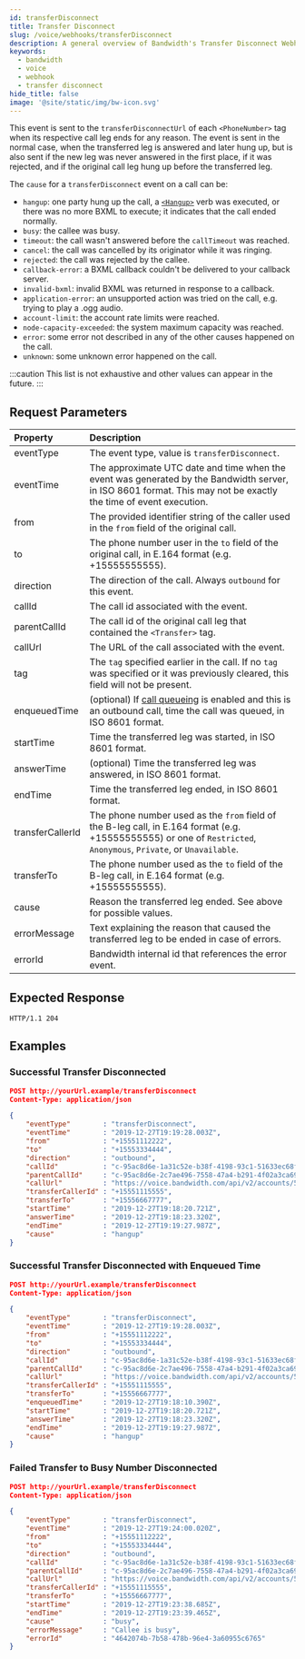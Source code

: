```yaml
---
id: transferDisconnect
title: Transfer Disconnect
slug: /voice/webhooks/transferDisconnect
description: A general overview of Bandwidth's Transfer Disconnect Webhook
keywords:
  - bandwidth
  - voice
  - webhook
  - transfer disconnect
hide_title: false
image: '@site/static/img/bw-icon.svg'
---
```



This event is sent to the `transferDisconnectUrl` of each `<PhoneNumber>` tag when its respective call leg ends for any reason.
The event is sent in the normal case, when the transferred leg is answered and later hung up, but is also sent if the new leg
was never answered in the first place, if it was rejected, and if the original call leg hung up before the transferred leg.

The `cause` for a `transferDisconnect` event on a call can be:
  - `hangup`: one party hung up the call, a [`<Hangup>`](/docs/voice/bxml/hangup) verb was executed, or there was no more BXML to execute; it indicates that the call ended normally.
  - `busy`: the callee was busy.
  - `timeout`: the call wasn't answered before the `callTimeout` was reached.
  - `cancel`: the call was cancelled by its originator while it was ringing.
  - `rejected`: the call was rejected by the callee.
  - `callback-error`: a BXML callback couldn't be delivered to your callback server.
  - `invalid-bxml`: invalid BXML was returned in response to a callback.
  - `application-error`: an unsupported action was tried on the call, e.g. trying to play a .ogg audio.
  - `account-limit`: the account rate limits were reached.
  - `node-capacity-exceeded`: the system maximum capacity was reached.
  - `error`: some error not described in any of the other causes happened on the call.
  - `unknown`: some unknown error happened on the call.

:::caution
This list is not exhaustive and other values can appear in the future.
:::

## Request Parameters

| Property         | Description |
|:-----------------|:------------|
| eventType        | The event type, value is `transferDisconnect`. |
| eventTime        | The approximate UTC date and time when the event was generated by the Bandwidth server, in ISO 8601 format. This may not be exactly the time of event execution. |
| from             | The provided identifier string of the caller used in the `from` field of the original call. |
| to               | The phone number user in the `to` field of the original call, in E.164 format (e.g. +15555555555). |
| direction        | The direction of the call. Always `outbound` for this event. |
| callId           | The call id associated with the event. |
| parentCallId     | The call id of the original call leg that contained the `<Transfer>` tag. |
| callUrl          | The URL of the call associated with the event. |
| tag              | The `tag` specified earlier in the call. If no `tag` was specified or it was previously cleared, this field will not be present. |
| enqueuedTime     | (optional) If [call queueing](/apis/voice#operation/createCall) is enabled and this is an outbound call, time the call was queued, in ISO 8601 format. |
| startTime        | Time the transferred leg was started, in ISO 8601 format. |
| answerTime       | (optional) Time the transferred leg was answered, in ISO 8601 format. |
| endTime          | Time the transferred leg ended, in ISO 8601 format. |
| transferCallerId | The phone number used as the `from` field of the B-leg call, in E.164 format (e.g. +15555555555) or one of `Restricted`, `Anonymous`, `Private`, or `Unavailable`. |
| transferTo       | The phone number used as the `to` field of the B-leg call, in E.164 format (e.g. +15555555555). |
| cause            | Reason the transferred leg ended. See above for possible values. |
| errorMessage     | Text explaining the reason that caused the transferred leg to be ended in case of errors. |
| errorId          | Bandwidth internal id that references the error event. |

## Expected Response

```http
HTTP/1.1 204
```

## Examples

### Successful Transfer Disconnected

```json
POST http://yourUrl.example/transferDisconnect
Content-Type: application/json

{
    "eventType"        : "transferDisconnect",
    "eventTime"        : "2019-12-27T19:19:28.003Z",
    "from"             : "+15551112222",
    "to"               : "+15553334444",
    "direction"        : "outbound",
    "callId"           : "c-95ac8d6e-1a31c52e-b38f-4198-93c1-51633ec68f8d",
    "parentCallId"     : "c-95ac8d6e-2c7ae496-7558-47a4-b291-4f02a3ca6942",
    "callUrl"          : "https://voice.bandwidth.com/api/v2/accounts/55555555/calls/c-95ac8d6e-1a31c52e-b38f-4198-93c1-51633ec68f8d",
    "transferCallerId" : "+15551115555",
    "transferTo"       : "+15556667777",
    "startTime"        : "2019-12-27T19:18:20.721Z",
    "answerTime"       : "2019-12-27T19:18:23.320Z",
    "endTime"          : "2019-12-27T19:19:27.987Z",
    "cause"            : "hangup"
}
```

### Successful Transfer Disconnected with Enqueued Time

```json
POST http://yourUrl.example/transferDisconnect
Content-Type: application/json

{
    "eventType"        : "transferDisconnect",
    "eventTime"        : "2019-12-27T19:19:28.003Z",
    "from"             : "+15551112222",
    "to"               : "+15553334444",
    "direction"        : "outbound",
    "callId"           : "c-95ac8d6e-1a31c52e-b38f-4198-93c1-51633ec68f8d",
    "parentCallId"     : "c-95ac8d6e-2c7ae496-7558-47a4-b291-4f02a3ca6942",
    "callUrl"          : "https://voice.bandwidth.com/api/v2/accounts/55555555/calls/c-95ac8d6e-1a31c52e-b38f-4198-93c1-51633ec68f8d",
    "transferCallerId" : "+15551115555",
    "transferTo"       : "+15556667777",
    "enqueuedTime"     : "2019-12-27T19:18:10.390Z",
    "startTime"        : "2019-12-27T19:18:20.721Z",
    "answerTime"       : "2019-12-27T19:18:23.320Z",
    "endTime"          : "2019-12-27T19:19:27.987Z",
    "cause"            : "hangup"
}
```

### Failed Transfer to Busy Number Disconnected

```json
POST http://yourUrl.example/transferDisconnect
Content-Type: application/json

{
    "eventType"        : "transferDisconnect",
    "eventTime"        : "2019-12-27T19:24:00.020Z",
    "from"             : "+15551112222",
    "to"               : "+15553334444",
    "direction"        : "outbound",
    "callId"           : "c-95ac8d6e-1a31c52e-b38f-4198-93c1-51633ec68f8d",
    "parentCallId"     : "c-95ac8d6e-2c7ae496-7558-47a4-b291-4f02a3ca6942",
    "callUrl"          : "https://voice.bandwidth.com/api/v2/accounts/55555555/calls/c-95ac8d6e-1a31c52e-b38f-4198-93c1-51633ec68f8d",
    "transferCallerId" : "+15551115555",
    "transferTo"       : "+15556667777",
    "startTime"        : "2019-12-27T19:23:38.685Z",
    "endTime"          : "2019-12-27T19:23:39.465Z",
    "cause"            : "busy",
    "errorMessage"     : "Callee is busy",
    "errorId"          : "4642074b-7b58-478b-96e4-3a60955c6765"
}
```
